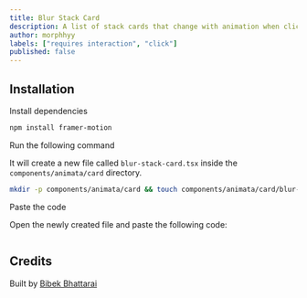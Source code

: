 ```yaml
---
title: Blur Stack Card
description: A list of stack cards that change with animation when clicked.
author: morphhyy
labels: ["requires interaction", "click"]
published: false
---
```


<ComponentPreview name="card-blur-stack-card--docs" />

## Installation

<Steps>
<Step>Install dependencies</Step>

```bash
npm install framer-motion
```

<Step>Run the following command</Step>

It will create a new file called `blur-stack-card.tsx` inside the `components/animata/card` directory.

```bash
mkdir -p components/animata/card && touch components/animata/card/blur-stack-card.tsx
```

<Step>Paste the code</Step>

Open the newly created file and paste the following code:

```jsx file=<rootDir>/animata/card/blur-stack-card.tsx

```

</Steps>

## Credits

Built by [Bibek Bhattarai](https://github.com/morphhyy)
